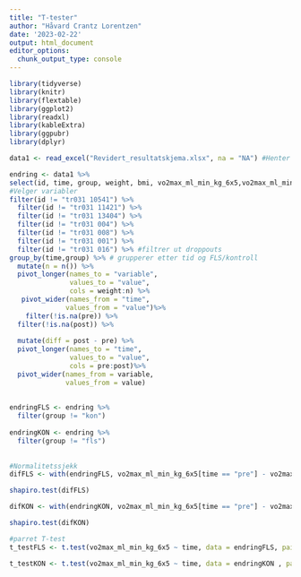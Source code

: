 ```yaml
---
title: "T-tester"
author: "Håvard Crantz Lorentzen"
date: '2023-02-22'
output: html_document
editor_options: 
  chunk_output_type: console
---
```


```r

library(tidyverse)
library(knitr)
library(flextable)
library(ggplot2)
library(readxl)
library(kableExtra)
library(ggpubr)
library(dplyr)

data1 <- read_excel("Revidert_resultatskjema.xlsx", na = "NA") #Henter data

endring <- data1 %>%
select(id, time, group, weight, bmi, vo2max_ml_min_kg_6x5,vo2max_ml_min_6x5, lean_mass,`o2_puls (ml)`,hf_max, rer_max_30sek, bfmax_30sek, `Ve_L/min_max_30sek`,time_to_exhaustion, borg_end,lac, `arbec_%_maksHF`,`arbec_%_o2max`,arbec_mean_o2,arbec_vo2_ml_min, arbec_RER, arbec_HF, one_rm_newton,one_rm_watt,pmax_left,pmax_right,fmax_left,fmax_right) %>%
#Velger variabler
filter(id != "tr031 10541") %>%
  filter(id != "tr031 11421") %>%
  filter(id != "tr031 13404") %>%
  filter(id != "tr031 004") %>%
  filter(id != "tr031 008") %>%
  filter(id != "tr031 001") %>%
  filter(id != "tr031 016") %>% #filtrer ut droppouts
group_by(time,group) %>% # grupperer etter tid og FLS/kontroll 
  mutate(n = n()) %>%
  pivot_longer(names_to = "variable", 
               values_to = "value", 
               cols = weight:n) %>%
   pivot_wider(names_from = "time",
              values_from = "value")%>%
    filter(!is.na(pre)) %>%
  filter(!is.na(post)) %>% 
  
  mutate(diff = post - pre) %>%
  pivot_longer(names_to = "time",
               values_to = "value",
               cols = pre:post)%>%
  pivot_wider(names_from = variable,
              values_from = value)
   
  
endringFLS <- endring %>%
  filter(group != "kon")
  
endringKON <- endring %>%
  filter(group != "fls")
  
    
#Normalitetssjekk
difFLS <- with(endringFLS, vo2max_ml_min_kg_6x5[time == "pre"] - vo2max_ml_min_kg_6x5[time == "post"])

shapiro.test(difFLS)

difKON <- with(endringKON, vo2max_ml_min_kg_6x5[time == "pre"] - vo2max_ml_min_kg_6x5[time == "post"])

shapiro.test(difKON)

#parret T-test
t_testFLS <- t.test(vo2max_ml_min_kg_6x5 ~ time, data = endringFLS, paired = TRUE)

t_testKON <- t.test(vo2max_ml_min_kg_6x5 ~ time, data = endringKON , paired = TRUE)

```


